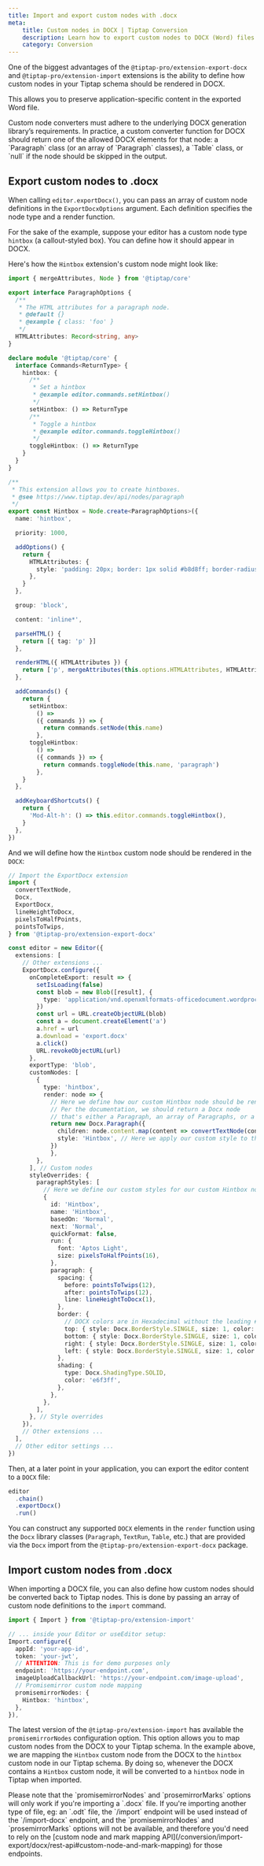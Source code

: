 ```yaml
---
title: Import and export custom nodes with .docx
meta:
    title: Custom nodes in DOCX | Tiptap Conversion
    description: Learn how to export custom nodes to DOCX (Word) files using the Export extension.
    category: Conversion
---
```



One of the biggest advantages of the `@tiptap-pro/extension-export-docx` and `@tiptap-pro/extension-import` extensions is the ability to define how custom nodes in your Tiptap schema should be rendered in DOCX.

This allows you to preserve application-specific content in the exported Word file.

<Callout title="Custom node conventions" variant="warning">
  Custom node converters must adhere to the underlying DOCX generation library’s requirements. In practice, a custom converter function for DOCX should return one of the allowed DOCX elements for that node: a `Paragraph` class (or an array of `Paragraph` classes), a `Table` class, or `null` if the node should be skipped in the output.
</Callout>

## Export custom nodes to .docx

<CodeDemo isPro path="/Extensions/ExportDocxCustomNode" />

When calling `editor.exportDocx()`, you can pass an array of custom node definitions in the `ExportDocxOptions` argument. Each definition specifies the node type and a render function.

For the sake of the example, suppose your editor has a custom node type `hintbox` (a callout-styled box). You can define how it should appear in DOCX.

Here's how the `Hintbox` extension's custom node might look like:

```ts
import { mergeAttributes, Node } from '@tiptap/core'

export interface ParagraphOptions {
  /**
   * The HTML attributes for a paragraph node.
   * @default {}
   * @example { class: 'foo' }
   */
  HTMLAttributes: Record<string, any>
}

declare module '@tiptap/core' {
  interface Commands<ReturnType> {
    hintbox: {
      /**
       * Set a hintbox
       * @example editor.commands.setHintbox()
       */
      setHintbox: () => ReturnType
      /**
       * Toggle a hintbox
       * @example editor.commands.toggleHintbox()
       */
      toggleHintbox: () => ReturnType
    }
  }
}

/**
 * This extension allows you to create hintboxes.
 * @see https://www.tiptap.dev/api/nodes/paragraph
 */
export const Hintbox = Node.create<ParagraphOptions>({
  name: 'hintbox',

  priority: 1000,

  addOptions() {
    return {
      HTMLAttributes: {
        style: 'padding: 20px; border: 1px solid #b8d8ff; border-radius: 5px; background-color: #e6f3ff;',
      },
    }
  },

  group: 'block',

  content: 'inline*',

  parseHTML() {
    return [{ tag: 'p' }]
  },

  renderHTML({ HTMLAttributes }) {
    return ['p', mergeAttributes(this.options.HTMLAttributes, HTMLAttributes), 0]
  },

  addCommands() {
    return {
      setHintbox:
        () =>
        ({ commands }) => {
          return commands.setNode(this.name)
        },
      toggleHintbox:
        () =>
        ({ commands }) => {
          return commands.toggleNode(this.name, 'paragraph')
        },
    }
  },

  addKeyboardShortcuts() {
    return {
      'Mod-Alt-h': () => this.editor.commands.toggleHintbox(),
    }
  },
})
```

And we will define how the `Hintbox` custom node should be rendered in the `DOCX`:

```ts
// Import the ExportDocx extension
import {
  convertTextNode,
  Docx,
  ExportDocx,
  lineHeightToDocx,
  pixelsToHalfPoints,
  pointsToTwips,
} from '@tiptap-pro/extension-export-docx'

const editor = new Editor({
  extensions: [
    // Other extensions ...
    ExportDocx.configure({
      onCompleteExport: result => {
        setIsLoading(false)
        const blob = new Blob([result], {
          type: 'application/vnd.openxmlformats-officedocument.wordprocessingml.document',
        })
        const url = URL.createObjectURL(blob)
        const a = document.createElement('a')
        a.href = url
        a.download = 'export.docx'
        a.click()
        URL.revokeObjectURL(url)
      },
      exportType: 'blob',
      customNodes: [
        {
          type: 'hintbox',
          render: node => {
            // Here we define how our custom Hintbox node should be rendered in the DOCX.
            // Per the documentation, we should return a Docx node
            // that's either a Paragraph, an array of Paragraphs, or a Table.
            return new Docx.Paragraph({
              children: node.content.map(content => convertTextNode(content)),
              style: 'Hintbox', // Here we apply our custom style to the Paragraph node.
            })
            },
        },
      ], // Custom nodes
      styleOverrides: {
        paragraphStyles: [
          // Here we define our custom styles for our custom Hintbox node.
          {
            id: 'Hintbox',
            name: 'Hintbox',
            basedOn: 'Normal',
            next: 'Normal',
            quickFormat: false,
            run: {
              font: 'Aptos Light',
              size: pixelsToHalfPoints(16),
            },
            paragraph: {
              spacing: {
                before: pointsToTwips(12),
                after: pointsToTwips(12),
                line: lineHeightToDocx(1),
              },
              border: {
                // DOCX colors are in Hexadecimal without the leading #
                top: { style: Docx.BorderStyle.SINGLE, size: 1, color: 'b8d8ff', space: 5 },
                bottom: { style: Docx.BorderStyle.SINGLE, size: 1, color: 'b8d8ff', space: 5 },
                right: { style: Docx.BorderStyle.SINGLE, size: 1, color: 'b8d8ff', space: 5 },
                left: { style: Docx.BorderStyle.SINGLE, size: 1, color: 'b8d8ff', space: 5 },
              },
              shading: {
                type: Docx.ShadingType.SOLID,
                color: 'e6f3ff',
              },
            },
          },
        ],
      }, // Style overrides
    }),
    // Other extensions ...
  ],
  // Other editor settings ...
})
```

Then, at a later point in your application, you can export the editor content to a `DOCX` file:


```ts
editor
  .chain()
  .exportDocx()
  .run()
```

You can construct any supported `DOCX` elements in the `render` function using the `Docx` library classes (`Paragraph`, `TextRun`, `Table`, etc.) that are provided via the `Docx` import from the `@tiptap-pro/extension-export-docx` package.

## Import custom nodes from .docx

<CodeDemo isPro path="/Extensions/ImportDocxCustomNode" />

When importing a DOCX file, you can also define how custom nodes should be converted back to Tiptap nodes. This is done by passing an array of custom node definitions to the `import` command.

```ts
import { Import } from '@tiptap-pro/extension-import'

// ... inside your Editor or useEditor setup:
Import.configure({
  appId: 'your-app-id',
  token: 'your-jwt',
  // ATTENTION: This is for demo purposes only
  endpoint: 'https://your-endpoint.com',
  imageUploadCallbackUrl: 'https://your-endpoint.com/image-upload',
  // Promisemirror custom node mapping
  promisemirrorNodes: {
    Hintbox: 'hintbox',
  },
}),
```

The latest version of the `@tiptap-pro/extension-import` has available the `promisemirrorNodes` configuration option. This option allows you to map custom nodes from the DOCX to your Tiptap schema. In the example above, we are mapping the `Hintbox` custom node from the DOCX to the `hintbox` custom node in our Tiptap schema. By doing so, whenever the DOCX contains a `Hintbox` custom node, it will be converted to a `hintbox` node in Tiptap when imported.

<Callout title='DOCX, "prosemirrorNodes" and "prosemirrorMarks"' variant="info">
  Please note that the `promisemirrorNodes` and `prosemirrorMarks` options will only work if you're importing a `.docx` file. If you're importing another type of file, eg: an `.odt` file, the `/import` endpoint will be used instead of the `/import-docx` endpoint, and the `promisemirrorNodes` and `prosemirrorMarks` options will not be available, and therefore you'd need to rely on the [custom node and mark mapping API](/conversion/import-export/docx/rest-api#custom-node-and-mark-mapping) for those endpoints.
</Callout>
